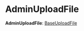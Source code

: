 
# AdminUploadFile

 **AdminUploadFile**: [BaseUploadFile](../../../types/types.BaseUploadFile/page.mdx)

